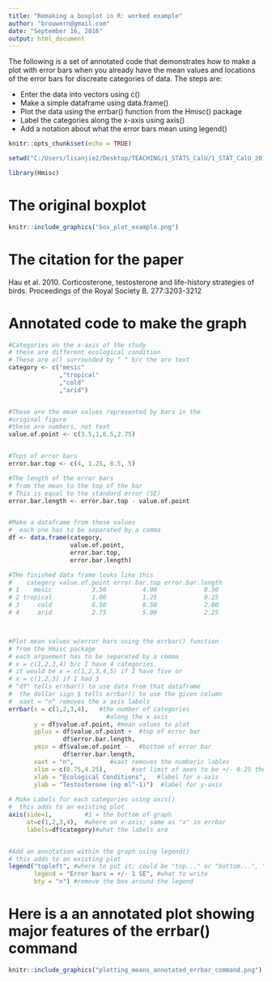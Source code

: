 ---
title: "Remaking a boxplot in R: worked example"
author: "brouwern@gmail.com"
date: "September 16, 2016"
output: html_document
---

The following is a set of annotated code that demonstrates how to make a plot with error bars when you already have the mean values and locations of the error bars for discreate categories of data.   The steps are:

* Enter the data into vectors using c()
* Make a simple dataframe using data.frame()
* Plot the data using the errbar() function from the Hmisc() package
* Label the categories along the x-axis using axis()
* Add a notation about what the error bars mean using legend()


```{r  include=FALSE, echo = F, warning=F}
knitr::opts_chunk$set(echo = TRUE)

setwd("C:/Users/lisanjie2/Desktop/TEACHING/1_STATS_CalU/1_STAT_CalU_2016_by_NLB/Lab/Lab3_doing_math_in_R_and_review")

library(Hmisc)

```



# The original boxplot
```{r, out.width = "400px", echo = F}
knitr::include_graphics("box_plot_example.png")
```

# The citation for the paper
Hau et al. 2010.  Corticosterone, testosterone and life-history strategies of birds.  Proceedings of the Royal Society B.  277:3203-3212


# Annotated code to make the graph
```{r}

#Categories on the x-axis of the study
# these are different ecological condition
# These are all surrounded by " " b/c the are text
category <- c("mesic"
              ,"tropical"
              ,"cold"
              ,"arid")


#These are the mean values represented by bars in the 
#original figure
#these are numbers, not text
value.of.point <- c(3.5,1,6.5,2.75)


#Tops of error bars
error.bar.top <- c(4, 1.25, 8.5, 5)

#The length of the error bars 
# from the mean to the top of the bar
# This is equal to the standard error (SE)
error.bar.length <- error.bar.top - value.of.point


#Make a dataframe from these values
#  each one has to be separated by a comma
df <- data.frame(category,
                 value.of.point,
                 error.bar.top,
                 error.bar.length)

#THe finished data frame looks like this
#    category value.of.point error.bar.top error.bar.length
# 1    mesic           3.50          4.00             0.50
# 2 tropical           1.00          1.25             0.25
# 3     cold           6.50          8.50             2.00
# 4     arid           2.75          5.00             2.25



#Plot mean values w/error bars using the errbar() function
# from the Hmisc package
# each arguement has to be separated by a comma
# x = c(1,2,3,4) b/c I have 4 categories.
# it would be x = c(1,2,3,4,5) if I have five or
# x = c(1,2,3) if I had 3
# "df" tells errbar() to use data from that dataframe
#  the dollar sign $ tells errbar() to use the given column
#  xaxt = "n" removes the x axis labels
errbar(x = c(1,2,3,4),   #the number of categories 
                           #along the x axis
       y = df$value.of.point, #mean values to plot
       yplus = df$value.of.point +  #top of error bar 
               df$error.bar.length,
       ymin = df$value.of.point -   #bottom of error bar
               df$error.bar.length,
       xaxt = "n",          #xaxt removes the numberic lables
       xlim = c(0.75,4.25),       #set limit of axes to be +/- 0.25 the number of categories
       xlab = "Ecological Conditions",   #label for x-axis
       ylab = "Testosterone (ng ml^-1)")  #label for y-axis
       
# Make Labels for each categories using axis()
#  this adds to an existing plot
axis(side=1,         #1 = the bottom of graph
     at=c(1,2,3,4),  #where on x-axis; same as "x" in errbar
     labels=df$category)#what the labels are


#Add an annotation within the graph using legend()
# this adds to an existing plot
legend("topleft", #where to put it; could be "top..." or "bottom...", "...left" or "....right"
       legend = "Error bars = +/- 1 SE", #what to write
       bty = "n") #remove the box around the legend

```



# Here is a an annotated plot showing major features of the errbar() command

```{r, out.width = "800px", echo = F}
knitr::include_graphics("plotting_means_annotated_errbar_command.png")
```


